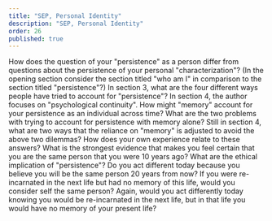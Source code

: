 ```yaml
---
title: "SEP, Personal Identity"
description: "SEP, Personal Identity"
order: 26
published: true
---
```


<QuestionBlock type="reading-content">
<Question level={1}>How does the question of your "persistence" as a person differ from questions
about the persistence of your personal "characterization"?</Question>
<Question level={2}>(In the opening section consider the section titled "who am I" in
comparison to the section titled "persistence"?)</Question>
</QuestionBlock>
<QuestionBlock type="reading-content">
<Question level={1}>In section 3, what are the four different ways people have tried to account for
"persistence"?</Question>
</QuestionBlock>
<QuestionBlock type="reading-content">
<Question level={1}>In section 4, the author focuses on "psychological continuity".</Question>
<Question level={2}>How might "memory" account for your persistence as an individual across time?</Question>
<Question level={2}>What are the two problems with trying to account for persistence with memory alone?</Question>
</QuestionBlock>
<QuestionBlock type="reading-content">
<Question level={1}>Still in section 4, what are two ways that the reliance on "memory" is adjusted to avoid the above two dilemmas?</Question>
</QuestionBlock>
<QuestionBlock type="reading-discussion">
<Question level={1}>How does your own experience relate to these answers? What is the strongest evidence that makes you feel certain that you are the same person that you were 10 years ago?</Question>
</QuestionBlock>
<QuestionBlock type="reading-content">
<Question level={1}>What are the ethical implication of "persistence"? Do you act different today because you believe you will be the same person 20 years from now?</Question>
</QuestionBlock>
<QuestionBlock type="reading-content">
<Question level={1}>If you were re-incarnated in the next life but had no memory of this life, would you consider self the same person?</Question>
</QuestionBlock>
<QuestionBlock type="reading-content">
<Question level={1}>Again, would you act differently today knowing you would be re-incarnated in the next life, but in that life you would have no memory of your present life?</Question>
</QuestionBlock>